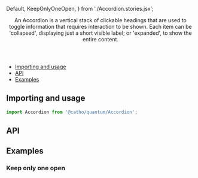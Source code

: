 


  Default,
  KeepOnlyOneOpen,
} from './Accordion.stories.jsx';

<Meta title="Accordion" component={Accordion}  />

<Header title="Accordion">
  An Accordion is a vertical stack of clickable headings that are used to toggle information that requires interaction to be shown. Each item can be 'collapsed', displaying just a short visible label; or 'expanded', to show the entire content.
</Header>

- [Importing and usage](#importing)
- [API](#api)
- [Examples](#examples)

## <a id="importing"></a>Importing and usage

```js
import Accordion from '@catho/quantum/Accordion';
```

<Canvas>
  <Story of={Default} />
</Canvas>

## <a id="api"></a>API

<ArgsTable of={Accordion} />

## <a id="examples"></a>Examples

### Keep only one open

<Canvas>
  <Story of={KeepOnlyOneOpen} />
</Canvas>
